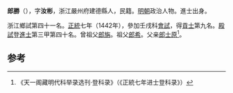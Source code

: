 '''郎勝'''（{{bd|1408年||？}}），字'''汝彬'''，浙江嚴州府建德縣人，民籍。[[明朝|明朝]]政治人物。進士出身。

浙江鄉試第四十一名。[[正统_(年号)|正統]]七年（1442年），參加壬戌科[[會試|會試]]，得[[貢士|貢士]]第九名。[[殿試|殿試]]登[[進士|進士]]第三甲第四十名。曾祖父[[郎旃|郎旃]]。祖父[[郎希|郎希]]。父亲[[郎士原|郎士原]]<ref>《天一阁藏明代科举录选刊·登科录》（《正統七年进士登科录》）</ref>。

==参考==
{{reflist}}
{{明朝人物小作品}}
{{正統七年壬戌科殿試金榜}}